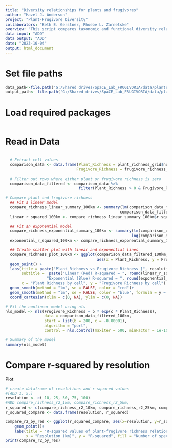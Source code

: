 ```yaml
---
title: "Diversity relationships for plants and frugivores"
author: "Hazel J. Anderson"
project: "Plant-Frugivore Diversity"
collaborators: "Beth E. Gerstner, Phoebe L. Zarnetske"
overview: "This script compares taxonomic and functional diversity relationships for plants and frugivores for various spatial grains and combined diversity for each grain."
data input: "ADD"
data output: "ADD"
date: "2023-10-04"
output: html_document
---
```


# Set file paths
```r
data_path<-file.path('G:/Shared drives/SpaCE_Lab_FRUGIVORIA/data/plants/L2')
output_path<- file.path('G:/Shared drives/SpaCE_Lab_FRUGIVORIA/data/plants/L2')
```

# Load required packages
```r

```

# Read in Data
```r

```

```r
  # Extract cell values
  comparison_data <- data.frame(Plant_Richness = plant_richness_grid$num_species,
                               Frugivore_Richness = frugivore_richness_grid$num_species)
  
  # Filter out rows where either plant or frugivore richness is zero
  comparison_data_filtered <- comparison_data %>%
                                filter(Plant_Richness > 0 & Frugivore_Richness > 0)
```


```r
# Compare plant and frugivore richness
  ## Fit a linear model
  compare_richness_linear_summary_100km <- summary(lm(comparison_data_filtered_100km$Frugivore_Richness ~
                                                  comparison_data_filtered_100km$Plant_Richness))
  linear_r_squared_100km <- compare_richness_linear_summary_100km$r.squared
  
  ## Fit an exponential model
  compare_richness_exponential_summary_100km <- summary(lm(comparison_data_filtered_100km$Frugivore_Richness ~
                                                       log(comparison_data_filtered_100km$Plant_Richness)))
  exponential_r_squared_100km <- compare_richness_exponential_summary_100km$r.squared

  ## Create scatter plot with linear and exponential lines
  compare_richness_plot_100km <- ggplot(comparison_data_filtered_100km,
                                        aes(x = Plant_Richness, y = Frugivore_Richness)) +
  geom_point() +
  labs(title = paste("Plant Richness vs Frugivore Richness [", resolution_meters/1000, " km]", sep = ""),
       subtitle =  paste("Linear (Red) R-squared = ", round(linear_r_squared, 2), "\n",
                  "Exponential (Blue) R-squared = ", round(exponential_r_squared, 2)),
       x = "Plant Richness by cell", y = "Frugivore Richness by cell") +
  geom_smooth(method = "lm", se = FALSE, color = "red")+
  geom_smooth(method = "lm", se = FALSE, color = "blue", formula = y ~ log(x)) +
  coord_cartesian(xlim = c(0, NA), ylim = c(0, NA))
```


```r
# Fit the nonlinear model using nls
nls_model <- nls(Frugivore_Richness ~ b * exp(c * Plant_Richness), 
                 data = comparison_data_filtered_100km, 
                 start = list(b = 200, c = -0.00001),
                 algorithm = "port",
                 control = nls.control(maxiter = 500, minFactor = 1e-10, warnOnly = TRUE))

# Summary of the model
summary(nls_model)
```

# Compare r-squared by resolution
Plot
```r
# create dataframe of resolutions and r-squared values 
#[ADD 1, 5,]
resolution <- c( 10, 25, 50, 75, 100)
#ADD compare_richness_r2_1km, compare_richness_r2_5km,
r_squared <- c(compare_richness_r2_10km, compare_richness_r2_25km, compare_richness_r2_50km, compare_richness_r2_75km, compare_richness_r2_100km)
r_squared_compare <- data.frame(resolution, r_squared)

compare_r2_by_res <- ggplot(r_squared_compare, aes(x=resolution, y=r_squared)) +
    geom_point()+
    labs(title = "R-squared values of plant-frugivore richness relationships by resolution",
         x = "Resolution (km)", y = "R-squared", fill = "Number of species")
print(compare_r2_by_res)
```
